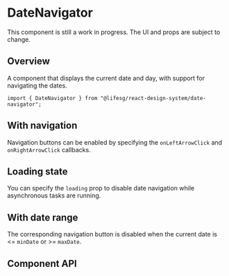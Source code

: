 
<Meta of={DateNavigatorStories} />

# DateNavigator

<Alert type="warning">
    This component is still a work in progress. The UI and props are subject to
    change.
</Alert>

## Overview

A component that displays the current date and day, with support for navigating
the dates.

```tsx
import { DateNavigator } from "@lifesg/react-design-system/date-navigator";
```

<Canvas of={DateNavigatorStories.Default} />

## With navigation

Navigation buttons can be enabled by specifying the `onLeftArrowClick` and
`onRightArrowClick` callbacks.

<Canvas of={DateNavigatorStories.WithNavigation} />

## Loading state

You can specify the `loading` prop to disable date navigation while asynchronous
tasks are running.

<Canvas of={DateNavigatorStories.LoadingState} />

## With date range

The corresponding navigation button is disabled when the current date is \<=
`minDate` or \>= `maxDate`.

<Canvas of={DateNavigatorStories.WithMinAndMaxDate} />

## Component API

<PropsTable />
